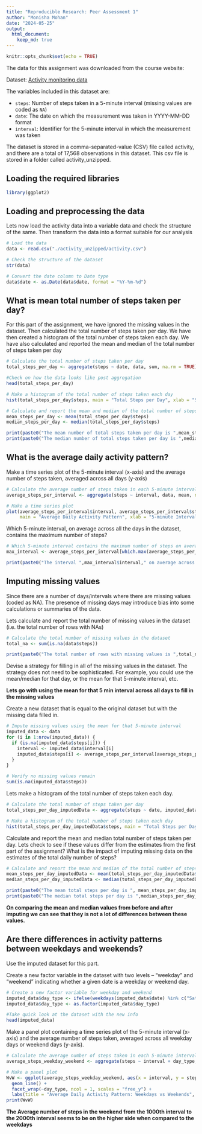 ```yaml
---
title: "Reproducible Research: Peer Assessment 1"
author: "Monisha Mohan"
date: "2024-05-25"
output:
  html_document:
    keep_md: true
---
```


```r
knitr::opts_chunk$set(echo = TRUE)
```
The data for this assignment was downloaded from the course website:

Dataset: [Activity monitoring data](https://d396qusza40orc.cloudfront.net/repdata%2Fdata%2Factivity.zip)

The variables included in this dataset are:

- `steps`: Number of steps taken in a 5-minute interval (missing values are coded as `NA`)
- `date`: The date on which the measurement was taken in YYYY-MM-DD format
- `interval`: Identifier for the 5-minute interval in which the measurement was taken

The dataset is stored in a comma-separated-value (CSV) file called activity, and there are a total of 17,568 observations in this dataset. This csv file is stored in a folder called activity_unzipped.

## Loading the required libraries

```r
library(ggplot2)
```

## Loading and preprocessing the data

Lets now load the activity data into a variable data and check the structure of the same. Then transform the data into a format suitable for our analysis

``` r
# Load the data
data <- read.csv("./activity_unzipped/activity.csv")

# Check the structure of the dataset
str(data)

# Convert the date column to Date type
data$date <- as.Date(data$date, format = "%Y-%m-%d")
```

## What is mean total number of steps taken per day?

For this part of the assignment, we have ignored the missing values in the dataset. Then calculated the total number of steps taken per day. We have then created a histogram of the total number of steps taken each day. We have also calculated and reported the mean and median of the total number of steps taken per day

```r
# Calculate the total number of steps taken per day
total_steps_per_day <- aggregate(steps ~ date, data, sum, na.rm = TRUE)

#Check on how the data looks like post aggregation
head(total_steps_per_day)

# Make a histogram of the total number of steps taken each day
hist(total_steps_per_day$steps, main = "Total Steps per Day", xlab = "Steps", col = "blue")

# Calculate and report the mean and median of the total number of steps taken per day
mean_steps_per_day <- mean(total_steps_per_day$steps)
median_steps_per_day <- median(total_steps_per_day$steps)

print(paste0("The mean number of total steps taken per day is ",mean_steps_per_day))
print(paste0("The median number of total steps taken per day is ",median_steps_per_day))
```

## What is the average daily activity pattern?

Make a time series plot of the 5-minute interval (x-axis) and the average number of steps taken, averaged across all days (y-axis)

```r
# Calculate the average number of steps taken in each 5-minute interval across all days
average_steps_per_interval <- aggregate(steps ~ interval, data, mean, na.rm = TRUE)

# Make a time series plot
plot(average_steps_per_interval$interval, average_steps_per_interval$steps, type = "l", 
     main = "Average Daily Activity Pattern", xlab = "5-minute Interval", ylab = "Average Number of Steps", col = "green")
```

Which 5-minute interval, on average across all the days in the dataset, contains the maximum number of steps?

```r
# Which 5-minute interval contains the maximum number of steps on average?
max_interval <- average_steps_per_interval[which.max(average_steps_per_interval$steps), ]

print(paste0("The interval ",max_interval$interval," on average across all the days, contains the maximum number of steps (",max_interval$steps,")"))
```

## Imputing missing values

Since there are a number of days/intervals where there are missing values (coded as NA). The presence of missing days may introduce bias into some calculations or summaries of the data. 

Lets calculate and report the total number of missing values in the dataset (i.e. the total number of rows with NAs) 

```r
# Calculate the total number of missing values in the dataset
total_na <- sum(is.na(data$steps))

print(paste0("The total number of rows with missing values is ",total_na))
```

Devise a strategy for filling in all of the missing values in the dataset. The strategy does not need to be sophisticated. For example, you could use the mean/median for that day, or the mean for that 5-minute interval, etc.

**Lets go with using the mean for that 5 min interval across all days to fill in the missing values**

Create a new dataset that is equal to the original dataset but with the missing data filled in.

```r
# Impute missing values using the mean for that 5-minute interval
imputed_data <- data
for (i in 1:nrow(imputed_data)) {
  if (is.na(imputed_data$steps[i])) {
    interval <- imputed_data$interval[i]
    imputed_data$steps[i] <- average_steps_per_interval[average_steps_per_interval$interval == interval, "steps"]
  }
}

# Verify no missing values remain
sum(is.na(imputed_data$steps))
```

Lets make a histogram of the total number of steps taken each day.

```r
# Calculate the total number of steps taken per day
total_steps_per_day_imputedData <- aggregate(steps ~ date, imputed_data, sum, na.rm = TRUE)

# Make a histogram of the total number of steps taken each day
hist(total_steps_per_day_imputedData$steps, main = "Total Steps per Day", xlab = "Steps", col = "blue")
```

Calculate and report the mean and median total number of steps taken per day. Lets check to see if these values differ from the estimates from the first part of the assignment? What is the impact of imputing missing data on the estimates of the total daily number of steps?

```r
# Calculate and report the mean and median of the total number of steps taken per day
mean_steps_per_day_imputedData <- mean(total_steps_per_day_imputedData$steps)
median_steps_per_day_imputedData <- median(total_steps_per_day_imputedData$steps)

print(paste0("The mean total steps per day is ", mean_steps_per_day_imputedData))
print(paste0("The median total steps per day is ",median_steps_per_day_imputedData))
```

**On comparing the mean and median values from before and after imputing we can see that they is not a lot of differences between these values.**

## Are there differences in activity patterns between weekdays and weekends?

Use the imputed dataset for this part.

Create a new factor variable in the dataset with two levels – “weekday” and “weekend” indicating whether a given date is a weekday or weekend day.

```r

# Create a new factor variable for weekday and weekend
imputed_data$day_type <- ifelse(weekdays(imputed_data$date) %in% c("Saturday", "Sunday"), "weekend", "weekday")
imputed_data$day_type <- as.factor(imputed_data$day_type)

#Take quick look at the dataset with the new info
head(imputed_data)
```

Make a panel plot containing a time series plot of the 5-minute interval (x-axis) and the average number of steps taken, averaged across all weekday days or weekend days (y-axis). 

```r
# Calculate the average number of steps taken in each 5-minute interval across all weekdays or weekends
average_steps_weekday_weekend <- aggregate(steps ~ interval + day_type, imputed_data, mean)

# Make a panel plot
WvW <- ggplot(average_steps_weekday_weekend, aes(x = interval, y = steps, color = day_type)) +
  geom_line() +
  facet_wrap(~day_type, ncol = 1, scales = "free_y") +
  labs(title = "Average Daily Activity Pattern: Weekdays vs Weekends", x = "5-minute Interval", y = "Average Number of Steps")
print(WvW)

```

**The Average number of steps in the weekend from the 1000th interval to the 2000th interval seems to be on the higher side when compared to the weekdays**